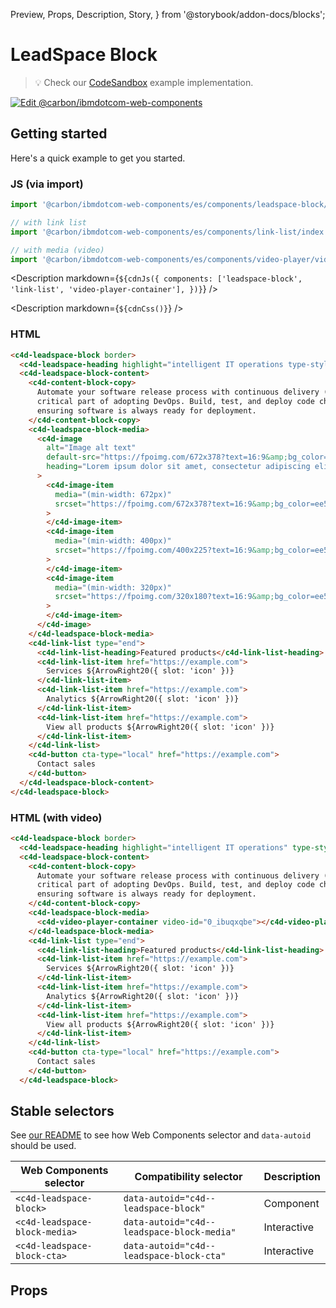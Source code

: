   Preview,
  Props,
  Description,
  Story,
} from '@storybook/addon-docs/blocks';

# LeadSpace Block

> 💡 Check our
> [CodeSandbox](https://githubbox.com/carbon-design-system/carbon-for-ibm-dotcom/tree/main/packages/web-components/examples/codesandbox/components/leadspace-block)
> example implementation.

[![Edit @carbon/ibmdotcom-web-components](https://codesandbox.io/static/img/play-codesandbox.svg)](https://githubbox.com/carbon-design-system/carbon-for-ibm-dotcom/tree/main/packages/web-components/examples/codesandbox/components/leadspace-block)

## Getting started

Here's a quick example to get you started.

### JS (via import)

```javascript
import '@carbon/ibmdotcom-web-components/es/components/leadspace-block/index';

// with link list
import '@carbon/ibmdotcom-web-components/es/components/link-list/index';

// with media (video)
import '@carbon/ibmdotcom-web-components/es/components/video-player/video-player-container';
```

<Description
  markdown={`${cdnJs({
    components: ['leadspace-block', 'link-list', 'video-player-container'],
  })}`}
/>

<Description markdown={`${cdnCss()}`} />

### HTML

```html
<c4d-leadspace-block border>
  <c4d-leadspace-heading highlight="intelligent IT operations type-style="fluid-heading-05">Infuse your AIOps platform with intelligent IT operations</c4d-leadspace-heading>
  <c4d-leadspace-block-content>
    <c4d-content-block-copy>
      Automate your software release process with continuous delivery (CD)—the most
      critical part of adopting DevOps. Build, test, and deploy code changes quickly,
      ensuring software is always ready for deployment.
    </c4d-content-block-copy>
    <c4d-leadspace-block-media>
      <c4d-image
        alt="Image alt text"
        default-src="https://fpoimg.com/672x378?text=16:9&amp;bg_color=ee5396&amp;text_color=161616"
        heading="Lorem ipsum dolor sit amet, consectetur adipiscing elit."
      >
        <c4d-image-item
          media="(min-width: 672px)"
          srcset="https://fpoimg.com/672x378?text=16:9&amp;bg_color=ee5396&amp;text_color=161616"
        >
        </c4d-image-item>
        <c4d-image-item
          media="(min-width: 400px)"
          srcset="https://fpoimg.com/400x225?text=16:9&amp;bg_color=ee5396&amp;text_color=161616"
        >
        </c4d-image-item>
        <c4d-image-item
          media="(min-width: 320px)"
          srcset="https://fpoimg.com/320x180?text=16:9&amp;bg_color=ee5396&amp;text_color=161616"
        >
        </c4d-image-item>
      </c4d-image>
    </c4d-leadspace-block-media>
    <c4d-link-list type="end">
      <c4d-link-list-heading>Featured products</c4d-link-list-heading>
      <c4d-link-list-item href="https://example.com">
        Services ${ArrowRight20({ slot: 'icon' })}
      </c4d-link-list-item>
      <c4d-link-list-item href="https://example.com">
        Analytics ${ArrowRight20({ slot: 'icon' })}
      </c4d-link-list-item>
      <c4d-link-list-item href="https://example.com">
        View all products ${ArrowRight20({ slot: 'icon' })}
      </c4d-link-list-item>
    </c4d-link-list>
    <c4d-button cta-type="local" href="https://example.com">
      Contact sales
    </c4d-button>
  </c4d-leadspace-block-content>
</c4d-leadspace-block>
```

### HTML (with video)

```html
<c4d-leadspace-block border>
  <c4d-leadspace-heading highlight="intelligent IT operations" type-style="fluid-heading-05">Infuse your AIOps platform with intelligent IT operations</c4d-leadspace-heading>
  <c4d-leadspace-block-content>
    <c4d-content-block-copy>
      Automate your software release process with continuous delivery (CD)—the most
      critical part of adopting DevOps. Build, test, and deploy code changes quickly,
      ensuring software is always ready for deployment.
    </c4d-content-block-copy>
    <c4d-leadspace-block-media>
      <c4d-video-player-container video-id="0_ibuqxqbe"></c4d-video-player-container>
    </c4d-leadspace-block-media>
    <c4d-link-list type="end">
      <c4d-link-list-heading>Featured products</c4d-link-list-heading>
      <c4d-link-list-item href="https://example.com">
        Services ${ArrowRight20({ slot: 'icon' })}
      </c4d-link-list-item>
      <c4d-link-list-item href="https://example.com">
        Analytics ${ArrowRight20({ slot: 'icon' })}
      </c4d-link-list-item>
      <c4d-link-list-item href="https://example.com">
        View all products ${ArrowRight20({ slot: 'icon' })}
      </c4d-link-list-item>
    </c4d-link-list>
    <c4d-button cta-type="local" href="https://example.com">
      Contact sales
    </c4d-button>
  </c4d-leadspace-block>
```

## Stable selectors

See
[our README](https://github.com/carbon-design-system/carbon-for-ibm-dotcom/tree/main/packages/web-components#stable-selectors-for-analytics-and-integratione2e-testing-in-web-components)
to see how Web Components selector and `data-autoid` should be used.

| Web Components selector       | Compatibility selector                     | Description |
| ----------------------------- | ------------------------------------------ | ----------- |
| `<c4d-leadspace-block>`       | `data-autoid="c4d--leadspace-block"`       | Component   |
| `<c4d-leadspace-block-media>` | `data-autoid="c4d--leadspace-block-media"` | Interactive |
| `<c4d-leadspace-block-cta>`   | `data-autoid="c4d--leadspace-block-cta"`   | Interactive |

## Props

<Props of="c4d-leadspace-block" />
<Description markdown={contributing} />
